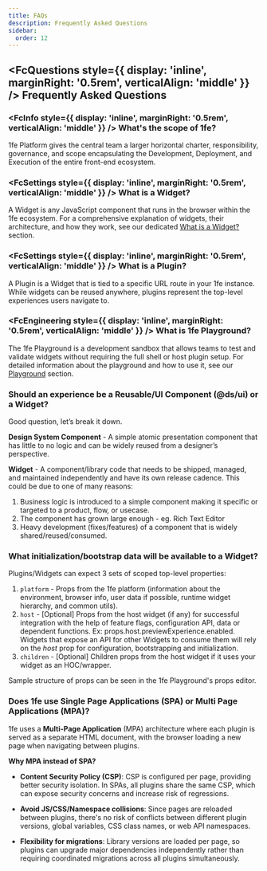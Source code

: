 ```yaml
---
title: FAQs
description: Frequently Asked Questions
sidebar:
  order: 12
---
```



## <FcQuestions style={{ display: 'inline', marginRight: '0.5rem', verticalAlign: 'middle' }} /> Frequently Asked Questions

### <FcInfo style={{ display: 'inline', marginRight: '0.5rem', verticalAlign: 'middle' }} /> What's the scope of 1fe?

1fe Platform gives the central team a larger horizontal charter, responsibility, governance, and scope encapsulating the Development, Deployment, and Execution of the entire front-end ecosystem.

### <FcSettings style={{ display: 'inline', marginRight: '0.5rem', verticalAlign: 'middle' }} /> What is a Widget?

A Widget is any JavaScript component that runs in the browser within the 1fe ecosystem. For a comprehensive explanation of widgets, their architecture, and how they work, see our dedicated [What is a Widget?](../widgets/) section.

### <FcSettings style={{ display: 'inline', marginRight: '0.5rem', verticalAlign: 'middle' }} /> What is a Plugin?

A Plugin is a Widget that is tied to a specific URL route in your 1fe instance. While widgets can be reused anywhere, plugins represent the top-level experiences users navigate to.

### <FcEngineering style={{ display: 'inline', marginRight: '0.5rem', verticalAlign: 'middle' }} /> What is 1fe Playground?

The 1fe Playground is a development sandbox that allows teams to test and validate widgets without requiring the full shell or host plugin setup. For detailed information about the playground and how to use it, see our [Playground](../playground) section.

### Should an experience be a Reusable/UI Component (@ds/ui) or a Widget?

Good question, let’s break it down.

**Design System Component** - A simple atomic presentation component that has little to no logic and can be widely reused from a designer’s perspective.

**Widget** - A component/library code that needs to be shipped, managed, and maintained independently and have its own release cadence. This could be due to one of many reasons:

1.  Business logic is introduced to a simple component making it specific or targeted to a product, flow, or usecase.
2.  The component has grown large enough - eg. Rich Text Editor
3.  Heavy development (fixes/features) of a component that is widely shared/reused/consumed.

### What initialization/bootstrap data will be available to a Widget?

Plugins/Widgets can expect 3 sets of scoped top-level properties:

1.  `platform` - Props from the 1fe platform (information about the environment, browser info, user data if possible, runtime widget hierarchy, and common utils).
2.  `host` - [Optional] Props from the host widget (if any) for successful integration with the help of feature flags, configuration API, data or dependent functions. Ex: props.host.previewExperience.enabled. Widgets that expose an API for other Widgets to consume them will rely on the _host_ prop for configuration, bootstrapping and initialization.
3.  `children` - [Optional] Children props from the host widget if it uses your widget as an HOC/wrapper.

Sample structure of props can be seen in the 1fe Playground's props editor.

### Does 1fe use Single Page Applications (SPA) or Multi Page Applications (MPA)?

1fe uses a **Multi-Page Application** (MPA) architecture where each plugin is served as a separate HTML document, with the browser loading a new page when navigating between plugins.

**Why MPA instead of SPA?**

- **Content Security Policy (CSP)**: CSP is configured per page, providing better security isolation. In SPAs, all plugins share the same CSP, which can expose security concerns and increase risk of regressions.

- **Avoid JS/CSS/Namespace collisions**: Since pages are reloaded between plugins, there's no risk of conflicts between different plugin versions, global variables, CSS class names, or web API namespaces.

- **Flexibility for migrations**: Library versions are loaded per page, so plugins can upgrade major dependencies independently rather than requiring coordinated migrations across all plugins simultaneously.

